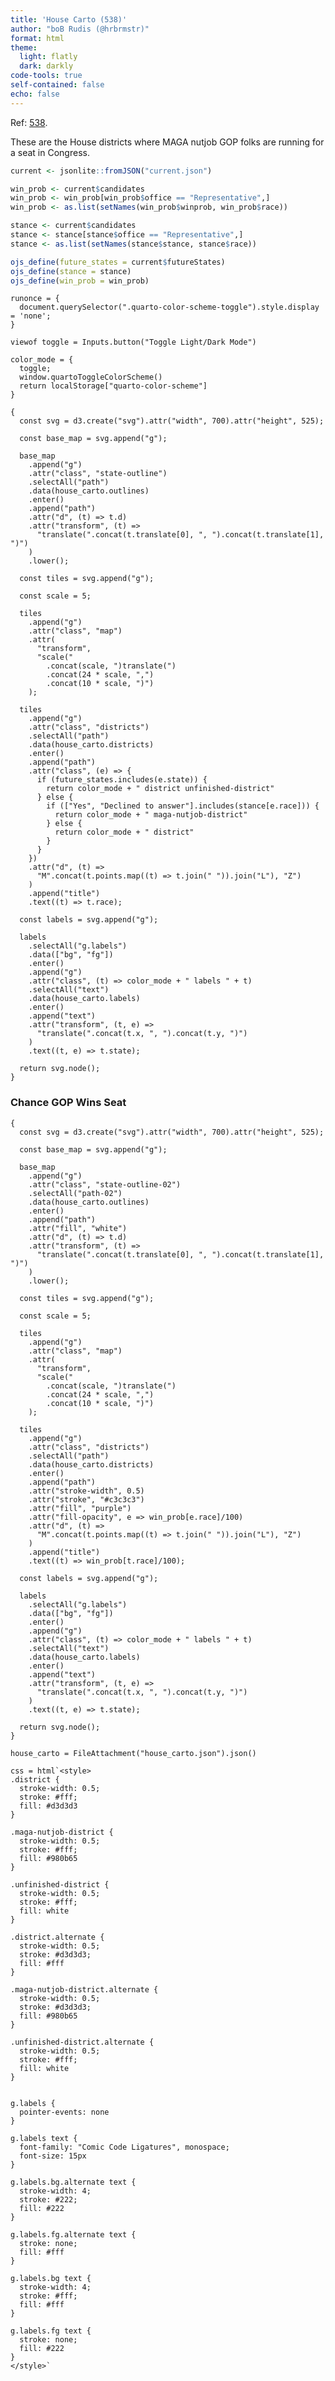```yaml
---
title: 'House Carto (538)'
author: "boB Rudis (@hrbrmstr)"
format: html
theme:
  light: flatly
  dark: darkly
code-tools: true
self-contained: false
echo: false
---
```


Ref: [538](https://projects.fivethirtyeight.com/2022-election-forecast/house/).

These are the House districts where MAGA nutjob GOP folks are running for a seat in Congress.

```r
current <- jsonlite::fromJSON("current.json")

win_prob <- current$candidates
win_prob <- win_prob[win_prob$office == "Representative",]
win_prob <- as.list(setNames(win_prob$winprob, win_prob$race))

stance <- current$candidates
stance <- stance[stance$office == "Representative",]
stance <- as.list(setNames(stance$stance, stance$race))
```

```r
ojs_define(future_states = current$futureStates)
ojs_define(stance = stance)
ojs_define(win_prob = win_prob)
```

```ojs
runonce = {
  document.querySelector(".quarto-color-scheme-toggle").style.display = 'none';
}
```

```ojs
viewof toggle = Inputs.button("Toggle Light/Dark Mode")
```

```ojs
color_mode = {
  toggle;
  window.quartoToggleColorScheme()
  return localStorage["quarto-color-scheme"]
}
```

```ojs
{
  const svg = d3.create("svg").attr("width", 700).attr("height", 525);

  const base_map = svg.append("g");

  base_map
    .append("g")
    .attr("class", "state-outline")
    .selectAll("path")
    .data(house_carto.outlines)
    .enter()
    .append("path")
    .attr("d", (t) => t.d)
    .attr("transform", (t) =>
      "translate(".concat(t.translate[0], ", ").concat(t.translate[1], ")")
    )
    .lower();

  const tiles = svg.append("g");

  const scale = 5;

  tiles
    .append("g")
    .attr("class", "map")
    .attr(
      "transform",
      "scale("
        .concat(scale, ")translate(")
        .concat(24 * scale, ",")
        .concat(10 * scale, ")")
    );

  tiles
    .append("g")
    .attr("class", "districts")
    .selectAll("path")
    .data(house_carto.districts)
    .enter()
    .append("path")
    .attr("class", (e) => {
      if (future_states.includes(e.state)) {
        return color_mode + " district unfinished-district"
      } else {
        if (["Yes", "Declined to answer"].includes(stance[e.race])) {
          return color_mode + " maga-nutjob-district"
        } else {
          return color_mode + " district"
        }
      }
    })
    .attr("d", (t) =>
      "M".concat(t.points.map((t) => t.join(" ")).join("L"), "Z")
    )
    .append("title")
    .text((t) => t.race);

  const labels = svg.append("g");

  labels
    .selectAll("g.labels")
    .data(["bg", "fg"])
    .enter()
    .append("g")
    .attr("class", (t) => color_mode + " labels " + t)
    .selectAll("text")
    .data(house_carto.labels)
    .enter()
    .append("text")
    .attr("transform", (t, e) =>
      "translate(".concat(t.x, ", ").concat(t.y, ")")
    )
    .text((t, e) => t.state);

  return svg.node();
}
```

### Chance GOP Wins Seat

```ojs
{
  const svg = d3.create("svg").attr("width", 700).attr("height", 525);

  const base_map = svg.append("g");

  base_map
    .append("g")
    .attr("class", "state-outline-02")
    .selectAll("path-02")
    .data(house_carto.outlines)
    .enter()
    .append("path")
    .attr("fill", "white")
    .attr("d", (t) => t.d)
    .attr("transform", (t) =>
      "translate(".concat(t.translate[0], ", ").concat(t.translate[1], ")")
    )
    .lower();

  const tiles = svg.append("g");

  const scale = 5;

  tiles
    .append("g")
    .attr("class", "map")
    .attr(
      "transform",
      "scale("
        .concat(scale, ")translate(")
        .concat(24 * scale, ",")
        .concat(10 * scale, ")")
    );

  tiles
    .append("g")
    .attr("class", "districts")
    .selectAll("path")
    .data(house_carto.districts)
    .enter()
    .append("path")
    .attr("stroke-width", 0.5)
    .attr("stroke", "#c3c3c3")
    .attr("fill", "purple")
    .attr("fill-opacity", e => win_prob[e.race]/100)
    .attr("d", (t) =>
      "M".concat(t.points.map((t) => t.join(" ")).join("L"), "Z")
    )
    .append("title")
    .text((t) => win_prob[t.race]/100);

  const labels = svg.append("g");

  labels
    .selectAll("g.labels")
    .data(["bg", "fg"])
    .enter()
    .append("g")
    .attr("class", (t) => color_mode + " labels " + t)
    .selectAll("text")
    .data(house_carto.labels)
    .enter()
    .append("text")
    .attr("transform", (t, e) =>
      "translate(".concat(t.x, ", ").concat(t.y, ")")
    )
    .text((t, e) => t.state);

  return svg.node();
}
```

```ojs
house_carto = FileAttachment("house_carto.json").json()
```

```ojs
css = html`<style>
.district {
  stroke-width: 0.5;
  stroke: #fff;
  fill: #d3d3d3
}

.maga-nutjob-district {
  stroke-width: 0.5;
  stroke: #fff;
  fill: #980b65
}

.unfinished-district {
  stroke-width: 0.5;
  stroke: #fff;
  fill: white
}

.district.alternate {
  stroke-width: 0.5;
  stroke: #d3d3d3;
  fill: #fff
}

.maga-nutjob-district.alternate {
  stroke-width: 0.5;
  stroke: #d3d3d3;
  fill: #980b65
}

.unfinished-district.alternate {
  stroke-width: 0.5;
  stroke: #fff;
  fill: white
}


g.labels {
  pointer-events: none
}

g.labels text {
  font-family: "Comic Code Ligatures", monospace;
  font-size: 15px
}

g.labels.bg.alternate text {
  stroke-width: 4;
  stroke: #222;
  fill: #222
}

g.labels.fg.alternate text {
  stroke: none;
  fill: #fff
}

g.labels.bg text {
  stroke-width: 4;
  stroke: #fff;
  fill: #fff
}

g.labels.fg text {
  stroke: none;
  fill: #222
}
</style>`
```

